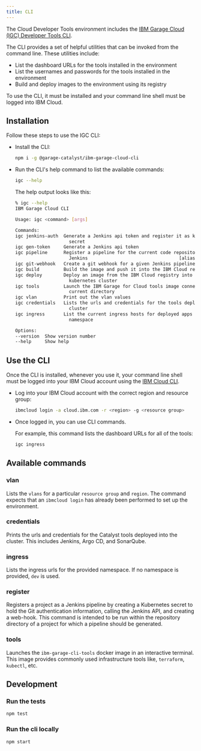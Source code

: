 ```yaml
---
title: CLI
---
```


<PageDescription>

The Cloud Developer Tools environment includes the 
[IBM Garage Cloud (IGC) Developer Tools CLI](https://github.com/ibm-garage-cloud/ibm-garage-cloud-cli).

</PageDescription>

The CLI provides a set of helpful utilities that can be invoked from the command line. 
These utilities include:
- List the dashboard URLs for the tools installed in the environment
- List the usernames and passwords for the tools installed in the environment
- Build and deploy images to the environment using its registry

To use the CLI, it must be installed and your command line shell must be logged into IBM Cloud.

## Installation

Follow these steps to use the IGC CLI:
- Install the CLI:
    ```bash
    npm i -g @garage-catalyst/ibm-garage-cloud-cli
    ````
- Run the CLI's help command to list the available commands:
    ```bash
    igc --help
    ```

    The help output looks like this:

    ```bash
    % igc --help
    IBM Garage Cloud CLI

    Usage: igc <command> [args]

    Commands:
    igc jenkins-auth  Generate a Jenkins api token and register it as kubernetes
                        secret
    igc gen-token     Generate a Jenkins api token
    igc pipeline      Register a pipeline for the current code repository in
                        Jenkins                                  [aliases: register]
    igc git-webhook   Create a git webhook for a given Jenkins pipeline
    igc build         Build the image and push it into the IBM Cloud registry
    igc deploy        Deploy an image from the IBM Cloud registry into a
                        kubernetes cluster
    igc tools         Launch the IBM Garage for Cloud tools image connected to the
                        current directory
    igc vlan          Print out the vlan values
    igc credentials   Lists the urls and credentials for the tools deployed to the
                        cluster
    igc ingress       List the current ingress hosts for deployed apps in a
                        namespace

    Options:
    --version  Show version number                                       [boolean]
    --help     Show help                                                 [boolean]
    ```

## Use the CLI

Once the CLI is installed, whenever you use it, your command line shell must be logged into your 
IBM Cloud account using the [IBM Cloud CLI](https://cloud.ibm.com/docs/cli "IBM Cloud CLI and Developer Tools").

- Log into your IBM Cloud account with the correct region and resource group:
    ```bash
    ibmcloud login -a cloud.ibm.com -r <region> -g <resource group>
    ```

- Once logged in, you can use CLI commands.

    For example, this command lists the dashboard URLs for all of the tools:

    ```bash
    igc ingress
    ```

## Available commands

### vlan

Lists the `vlans` for a particular `resource group` and `region`. The command
expects that an `ibmcloud login` has already been performed to set up the
environment.

### credentials

Prints the urls and credentials for the Catalyst tools deployed into the cluster.
This includes Jenkins, Argo CD, and SonarQube.

### ingress

Lists the ingress urls for the provided namespace. If no namespace
is provided, `dev` is used.

### register

Registers a project as a Jenkins pipeline by creating a Kubernetes secret to hold 
the Git authentication information, calling the Jenkins API, and creating a web-hook.
This command is intended to be run within the repository directory of a project for 
which a pipeline should be generated.
 
### tools

Launches the `ibm-garage-cli-tools` docker image in an interactive
terminal. This image provides commonly used infrastructure tools like,
`terraform`, `kubectl`, etc.
 
## Development

### Run the tests

```bash
npm test
```

### Run the cli locally

```bash
npm start
```

